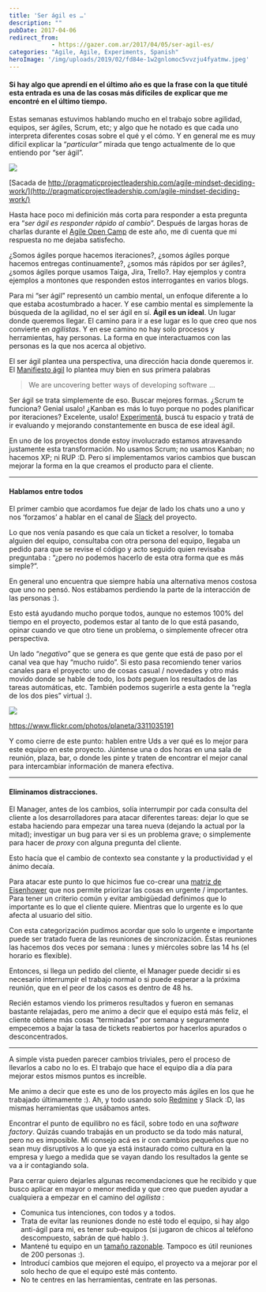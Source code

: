 ```yaml
---
title: 'Ser ágil es …'
description: ""
pubDate: 2017-04-06
redirect_from: 
            - https://gazer.com.ar/2017/04/05/ser-agil-es/
categories: "Agile, Agile, Experiments, Spanish"
heroImage: '/img/uploads/2019/02/fd84e-1w2gnlomoc5vvzju4fyatmw.jpeg'
---
```

#### Si hay algo que aprendí en el último año es que la frase con la que titulé esta entrada es una de las cosas más difíciles de explicar que me encontré en el último tiempo.

Estas semanas estuvimos hablando mucho en el trabajo sobre agilidad, equipos, ser ágiles, Scrum, etc; y algo que he notado es que cada uno interpreta diferentes cosas sobre el qué y el cómo. Y en general me es muy difícil explicar la “_particular”_ mirada que tengo actualmente de lo que entiendo por “ser ágil”.

![](/img/uploads/2019/02/fd84e-1w2gnlomoc5vvzju4fyatmw.jpeg)

[Sacada de http://pragmaticprojectleadership.com/agile-mindset-deciding-work/](http://pragmaticprojectleadership.com/agile-mindset-deciding-work/)

Hasta hace poco mi definición más corta para responder a esta pregunta era “_ser ágil es responder rápido al cambio_”. Después de largas horas de charlas durante el [Agile Open Camp](http://agileopencamp.com.ar/) de este año, me di cuenta que mi respuesta no me dejaba satisfecho.

¿Somos ágiles porque hacemos iteraciones?, ¿somos ágiles porque hacemos entregas continuamente?, ¿somos más rápidos por ser ágiles?, ¿somos ágiles porque usamos Taiga, Jira, Trello?. Hay ejemplos y contra ejemplos a montones que responden estos interrogantes en varios blogs.

Para mi “ser ágil” representó un cambio mental, un enfoque diferente a lo que estaba acostumbrado a hacer. Y ese cambio mental es simplemente la búsqueda de la agilidad, no el ser ágil en sí. **Ágil es un ideal**. Un lugar donde queremos llegar. El camino para ir a ese lugar es lo que creo que nos convierte en _agilistas_. Y en ese camino no hay solo procesos y herramientas, hay personas. La forma en que interactuamos con las personas es la que nos acerca al objetivo.

El ser ágil plantea una perspectiva, una dirección hacia donde queremos ir. El [Manifiesto ágil](http://agilemanifesto.org/iso/es/manifesto.html) lo plantea muy bien en sus primera palabras

> We are uncovering better ways of developing software …

Ser ágil se trata simplemente de eso. Buscar mejores formas. ¿Scrum te funciona? Genial usalo! ¿Kanban es más lo tuyo porque no podes planificar por iteraciones? Excelente, usalo! [Experimentá](https://gazer.com.ar/2017/03/21/no-experimentes/), buscá tu espacio y tratá de ir evaluando y mejorando constantemente en busca de ese ideal ágil.

En uno de los proyectos donde estoy involucrado estamos atravesando justamente esta transformación. No usamos Scrum; no usamos Kanban; no hacemos XP; ni RUP :D. Pero sí implementamos varios cambios que buscan mejorar la forma en la que creamos el producto para el cliente.

---

#### Hablamos entre todos

El primer cambio que acordamos fue dejar de lado los chats uno a uno y nos ‘forzamos’ a hablar en el canal de [Slack](http://slack.com/) del proyecto.

Lo que nos venía pasando es que caía un ticket a resolver, lo tomaba alguien del equipo, consultaba con otra persona del equipo, llegaba un pedido para que se revise el código y acto seguido quien revisaba preguntaba : “¿pero no podemos hacerlo de esta otra forma que es más simple?”.

En general uno encuentra que siempre había una alternativa menos costosa que uno no pensó. Nos estábamos perdiendo la parte de la interacción de las personas :).

Esto está ayudando mucho porque todos, aunque no estemos 100% del tiempo en el proyecto, podemos estar al tanto de lo que está pasando, opinar cuando ve que otro tiene un problema, o simplemente ofrecer otra perspectiva.

Un lado “_negativo_” que se genera es que gente que está de paso por el canal vea que hay “mucho ruido”. Si esto pasa recomiendo tener varios canales para el proyecto: uno de cosas casual / novedades y otro más movido donde se hable de todo, los _bots_ peguen los resultados de las tareas automáticas, etc. También podemos sugerirle a esta gente la “regla de los dos pies” virtual :).

![](/img/uploads/2019/02/3243a-1_zs4evazbt-q6ybnz9hiwg.jpeg)

https://www.flickr.com/photos/planeta/3311035191

Y como cierre de este punto: hablen entre Uds a ver qué es lo mejor para este equipo en este proyecto. Júntense una o dos horas en una sala de reunión, plaza, bar, o donde les pinte y traten de encontrar el mejor canal para intercambiar información de manera efectiva.

---

#### Eliminamos distracciones.

El Manager, antes de los cambios, solía interrumpir por cada consulta del cliente a los desarrolladores para atacar diferentes tareas: dejar lo que se estaba haciendo para empezar una tarea nueva (dejando la actual por la mitad); investigar un bug para ver si es un problema grave; o simplemente para hacer de _proxy_ con alguna pregunta del cliente.

Esto hacía que el cambio de contexto sea constante y la productividad y el ánimo decaía.

Para atacar este punto lo que hicimos fue co-crear una [matriz de Eisenhower](https://facilethings.com/blog/es/time-management-matrix) que nos permite priorizar las cosas en urgente / importantes. Para tener un criterio común y evitar ambigüedad definimos que lo importante es lo que el cliente quiere. Mientras que lo urgente es lo que afecta al usuario del sitio.

Con esta categorización pudimos acordar que solo lo urgente e importante puede ser tratado fuera de las reuniones de sincronización. Éstas reuniones las hacemos dos veces por semana : lunes y miércoles sobre las 14 hs (el horario es flexible).

Entonces, si llega un pedido del cliente, el Manager puede decidir si es necesario interrumpir el trabajo normal o si puede esperar a la próxima reunión, que en el peor de los casos es dentro de 48 hs.

Recién estamos viendo los primeros resultados y fueron en semanas bastante relajadas, pero me animo a decir que el equipo está más feliz, el cliente obtiene más cosas “terminadas” por semana y seguramente empecemos a bajar la tasa de tickets reabiertos por hacerlos apurados o desconcentrados.

---

A simple vista pueden parecer cambios triviales, pero el proceso de llevarlos a cabo no lo es. El trabajo que hace el equipo día a día para mejorar estos mismos puntos es increíble.

Me animo a decir que este es uno de los proyecto más ágiles en los que he trabajado últimamente :). Ah, y todo usando solo [Redmine](http://www.redmine.org/) y Slack :D, las mismas herramientas que usábamos antes.

Encontrar el punto de equilibro no es fácil, sobre todo en una _software factory_. Quizás cuando trabajás en un producto se da todo más natural, pero no es imposible. Mi consejo acá es ir con cambios pequeños que no sean muy disruptivos a lo que ya está instaurado como cultura en la empresa y luego a medida que se vayan dando los resultados la gente se va a ir contagiando sola.

Para cerrar quiero dejarles algunas recomendaciones que he recibido y que busco aplicar en mayor o menor medida y que creo que pueden ayudar a cualquiera a empezar en el camino del _agilista_ :

- Comunica tus intenciones, con todos y a todos.
- Trata de evitar las reuniones donde no esté todo el equipo, si hay algo anti-ágil para mi, es tener sub-equipos (si jugaron de chicos al teléfono descompuesto, sabrán de qué hablo :).
- Mantené tu equipo en un [tamaño razonable](https://en.wikipedia.org/wiki/The_Magical_Number_Seven,_Plus_or_Minus_Two). Tampoco es útil reuniones de 200 personas :).
- Introducí cambios que mejoren el equipo, el proyecto va a mejorar por el solo hecho de que el equipo esté más contento.
- No te centres en las herramientas, centrate en las personas.
